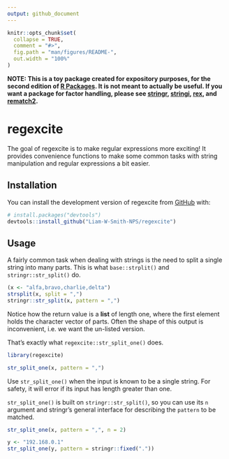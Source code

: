 ```yaml
---
output: github_document
---
```


<!-- README.md is generated from README.Rmd. Please edit that file -->

```r
knitr::opts_chunk$set(
  collapse = TRUE,
  comment = "#>",
  fig.path = "man/figures/README-",
  out.width = "100%"
)
```

**NOTE: This is a toy package created for expository purposes, for the second edition of [R Packages](https://r-pkgs.org). It is not meant to actually be useful. If you want a package for factor handling, please see [stringr](https://stringr.tidyverse.org), [stringi](https://stringi.gagolewski.com/),
[rex](https://cran.r-project.org/package=rex), and
[rematch2](https://cran.r-project.org/package=rematch2).**

# regexcite

<!-- badges: start -->
<!-- badges: end -->

The goal of regexcite is to make regular expressions more exciting!
It provides convenience functions to make some common tasks with string manipulation and regular expressions a bit easier.


## Installation

You can install the development version of regexcite from [GitHub](https://github.com/) with:

``` r
# install.packages("devtools")
devtools::install_github("Liam-W-Smith-NPS/regexcite")
```

## Usage

A fairly common task when dealing with strings is the need to split a single string into many parts.
This is what `base::strplit()` and `stringr::str_split()` do.

```r
(x <- "alfa,bravo,charlie,delta")
strsplit(x, split = ",")
stringr::str_split(x, pattern = ",")
```

Notice how the return value is a **list** of length one, where the first element holds the character vector of parts.
Often the shape of this output is inconvenient, i.e. we want the un-listed version.

That's exactly what `regexcite::str_split_one()` does.

```r
library(regexcite)

str_split_one(x, pattern = ",")
```

Use `str_split_one()` when the input is known to be a single string.
For safety, it will error if its input has length greater than one.

`str_split_one()` is built on `stringr::str_split()`, so you can use its `n` argument and stringr's general interface for describing the `pattern` to be matched.

```r
str_split_one(x, pattern = ",", n = 2)

y <- "192.168.0.1"
str_split_one(y, pattern = stringr::fixed("."))
```
